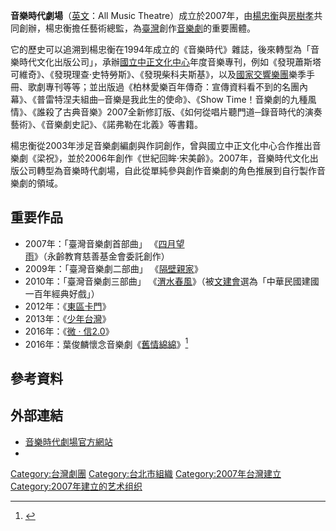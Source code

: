 {{infobox Organization
|name             = 音樂時代劇場<br>All Music Theatre
|original_name    = 
|image            = 
|image_border     = 
|size             = 
|border           = 
|caption          = 
|map              = 
|msize            = 
|mcaption         = 
|abbreviation     = 
|motto            = 
|formation        = 2007年
|founder          = [[楊忠衡|楊忠衡]]、房樹孝
|extinction       = 
|type             = 
|status           = 
|purpose          = 
|location         = {{TWN}}100 [[台北市|台北市]][[中正區_(臺北市)|中正區]]中華路一段9巷10號4樓
|region_served    = 
|membership       = 
|language         = 
|leader_title     = 
|leader_name      = 
|main_organ       = 
|parent_organization = 
|affiliations     = 
|num_staff        = 
|num_volunteers   = 
|budget           = 
|website          = [http://www.allmusic.com.tw/ www.allmusic.com.tw]
|remarks          = 
}}
'''音樂時代劇場'''（[[英文|英文]]：All Music Theatre）成立於2007年，由[[楊忠衡|楊忠衡]]與[[房樹孝|房樹孝]]共同創辦，楊忠衡擔任藝術總監，為[[臺灣|臺灣]]創作[[音樂劇|音樂劇]]的重要團體。

它的歷史可以追溯到楊忠衡在1994年成立的《音樂時代》雜誌，後來轉型為「音樂時代文化出版公司」，承辦[[國立中正文化中心|國立中正文化中心]]年度音樂專刊，例如《發現蕭斯塔可維奇》、《發現理查‧史特勞斯》、《發現柴科夫斯基》，以及[[國家交響樂團_(台灣)|國家交響樂團]]樂季手冊、歌劇專刊等等；並出版過《柏林愛樂百年傳奇：宣傳資料看不到的名團內幕》、《普雷特涅夫組曲─音樂是我此生的使命》、《Show Time！音樂劇的九種風情》、《誰殺了古典音樂》2007全新修訂版、《如何從唱片聽門道─錄音時代的演奏藝術》、《音樂劇史記》、《諾弗勒在北義》等書籍。

楊忠衡從2003年涉足音樂劇編劇與作詞創作，曾與國立中正文化中心合作推出音樂劇《梁祝》，並於2006年創作《世紀回眸‧宋美齡》。2007年，音樂時代文化出版公司轉型為音樂時代劇場，自此從單純參與創作音樂劇的角色推展到自行製作音樂劇的領域。

==重要作品==
*2007年：「臺灣音樂劇首部曲」 《[[四月望雨|四月望雨]]》（永齡教育慈善基金會委託創作）
*2009年：「臺灣音樂劇二部曲」 《[[隔壁親家_(音樂劇)|隔壁親家]]》
*2010年：「臺灣音樂劇三部曲」 《[[渭水春風|渭水春風]]》（被[[文建會|文建會]]選為「中華民國建國一百年經典好戲」）
*2012年：《[[東區卡門|東區卡門]]》
*2013年：《[[少年台灣|少年台灣]]》
*2016年：《[[微_‧_信2.0|微 ‧ 信2.0]]》
*2016年：葉俊麟懷念音樂劇《[[舊情綿綿|舊情綿綿]]》<ref>{{Cite web |url=http://www.qaf.org.tw/bbs/forum.php?mod=viewthread&tid=1331 |title=葉俊麟懷念音樂劇《舊情綿綿》 　　思念，是台灣最美的浪漫。 |access-date=2018-08-12 |archive-url=https://web.archive.org/web/20180812120119/http://www.qaf.org.tw/bbs/forum.php?mod=viewthread&tid=1331 |archive-date=2018-08-12 |dead-url=yes }}</ref>

==參考資料==
{{reflist}}

==外部連結==
*[http://www.allmusic.com.tw 音樂時代劇場官方網站] {{Wayback|url=http://www.allmusic.com.tw/ |date=20120225064228 }}
*{{facebook|allmusictheatre|音樂時代}}

[[Category:台灣劇團|Category:台灣劇團]]
[[Category:台北市組織|Category:台北市組織]]
[[Category:2007年台灣建立|Category:2007年台灣建立]]
[[Category:2007年建立的艺术组织|Category:2007年建立的艺术组织]]